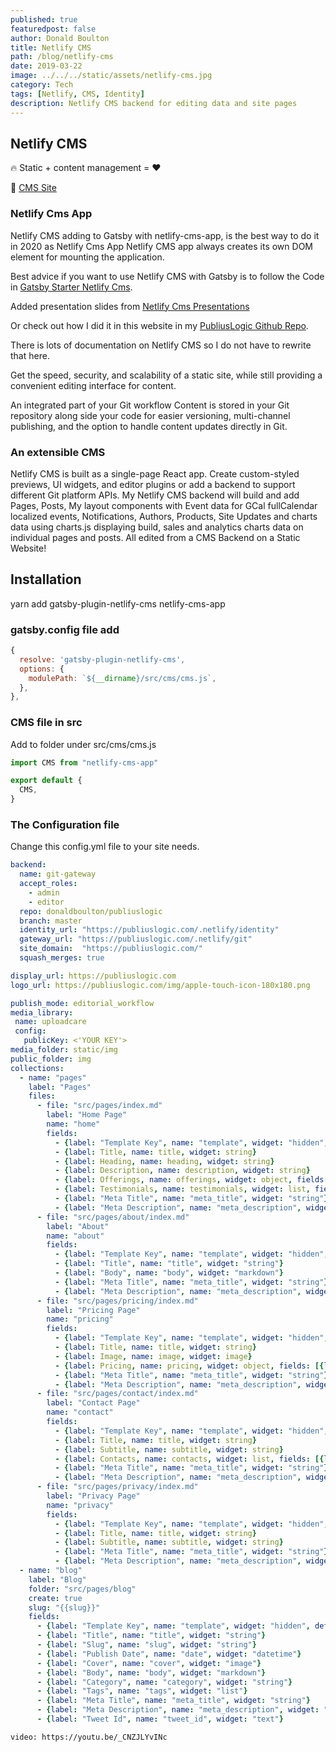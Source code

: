 ```yaml
---
published: true
featuredpost: false
author: Donald Boulton
title: Netlify CMS
path: /blog/netlify-cms
date: 2019-03-22
image: ../../../static/assets/netlify-cms.jpg
category: Tech
tags: [Netlify, CMS, Identity]
description: Netlify CMS backend for editing data and site pages
---
```


## Netlify CMS

🔥 Static + content management = ❤️

🔗 [CMS Site](https://www.netlifycms.org/)

### Netlify Cms App

Netlify CMS adding to Gatsby with netlify-cms-app, is the best way to do it in 2020 as Netlify Cms App Netlify CMS app always creates its own DOM element for mounting the application.

Best advice if you want to use Netlify CMS with Gatsby is to follow the Code in [Gatsby Starter Netlify Cms](https://github.com/netlify-templates/gatsby-starter-netlify-cms).

Added presentation slides from [Netlify Cms Presentations](https://github.com/Benaiah/netlify-cms-presentations-example)

Or check out how I did it in this website in my [PubliusLogic Github Repo](https://github.com/donaldboulton/publiuslogic).

There is lots of documentation on Netlify CMS so I do not have to rewrite that here.

Get the speed, security, and scalability of a static site, while still providing a convenient editing interface for content.

An integrated part of your Git workflow
Content is stored in your Git repository along side your code for easier versioning, multi-channel publishing, and the option to handle content updates directly in Git.

### An extensible CMS

Netlify CMS is built as a single-page React app. Create custom-styled previews, UI widgets, and editor plugins or add a backend to support different Git platform APIs.
My Netlify CMS backend will build and add Pages, Posts, My layout components with Event data for GCal fullCalendar localized events, Notifications, Authors, Products, Site Updates and charts data using charts.js displaying build, sales and analytics charts data on individual pages and posts. All edited from a CMS Backend on a Static Website!

## Installation

yarn add gatsby-plugin-netlify-cms netlify-cms-app

### gatsby.config file add

```js:title=gatsby-config.js {2,4}
{
  resolve: 'gatsby-plugin-netlify-cms',
  options: {
    modulePath: `${__dirname}/src/cms/cms.js`,
  },
},
```

### CMS file in src

Add to folder under src/cms/cms.js

```jsx:title=src/cms/cms.js {3-5}
import CMS from "netlify-cms-app"

export default {
  CMS,
}
```

### The Configuration file

Change this config.yml file to your site needs.

```yaml:title=static/admin/config.yml
backend:
  name: git-gateway
  accept_roles:
    - admin
    - editor
  repo: donaldboulton/publiuslogic
  branch: master
  identity_url: "https://publiuslogic.com/.netlify/identity"
  gateway_url: "https://publiuslogic.com/.netlify/git"
  site_domain:  "https://publiuslogic.com/"
  squash_merges: true

display_url: https://publiuslogic.com
logo_url: https://publiuslogic.com/img/apple-touch-icon-180x180.png

publish_mode: editorial_workflow
media_library:
 name: uploadcare
 config:
   publicKey: <'YOUR KEY'>
media_folder: static/img
public_folder: img
collections:
  - name: "pages"
    label: "Pages"
    files:
      - file: "src/pages/index.md"
        label: "Home Page"
        name: "home"
        fields:
          - {label: "Template Key", name: "template", widget: "hidden", default: "home-page"}
          - {label: Title, name: title, widget: string}
          - {label: Heading, name: heading, widget: string}
          - {label: Description, name: description, widget: string}
          - {label: Offerings, name: offerings, widget: object, fields: [{label: Blurbs, name: blurbs, widget: list, fields: [{label: Image, name: image, widget: image}, {label: Text, name: text, widget: text}]}]}
          - {label: Testimonials, name: testimonials, widget: list, fields: [{label: Quote, name: quote, widget: string}, {label: Author, name: author, widget: string}]}
          - {label: "Meta Title", name: "meta_title", widget: "string"}
          - {label: "Meta Description", name: "meta_description", widget: "text"}
      - file: "src/pages/about/index.md"
        label: "About"
        name: "about"
        fields:
          - {label: "Template Key", name: "template", widget: "hidden", default: "pages"}
          - {label: "Title", name: "title", widget: "string"}
          - {label: "Body", name: "body", widget: "markdown"}
          - {label: "Meta Title", name: "meta_title", widget: "string"}
          - {label: "Meta Description", name: "meta_description", widget: "text"}
      - file: "src/pages/pricing/index.md"
        label: "Pricing Page"
        name: "pricing"
        fields:
          - {label: "Template Key", name: "template", widget: "hidden", default: "pricing-page"}
          - {label: Title, name: title, widget: string}
          - {label: Image, name: image, widget: image}
          - {label: Pricing, name: pricing, widget: object, fields: [{label: Heading, name: heading, widget: string}, {label: Description, name: description, widget: string}, {label: Plans, name: plans, widget: list, fields: [{label: Plan, name: plan, widget: string}, {label: Price, name: price, widget: string}, {label: Description, name: description, widget: string}, {label: Items, name: items, widget: list}]}]}
          - {label: "Meta Title", name: "meta_title", widget: "string"}
          - {label: "Meta Description", name: "meta_description", widget: "text"}
      - file: "src/pages/contact/index.md"
        label: "Contact Page"
        name: "contact"
        fields:
          - {label: "Template Key", name: "template", widget: "hidden", default: "contact-page"}
          - {label: Title, name: title, widget: string}
          - {label: Subtitle, name: subtitle, widget: string}
          - {label: Contacts, name: contacts, widget: list, fields: [{label: Email, name: email, widget: string}, {label: Description, name: description, widget: string}]}
          - {label: "Meta Title", name: "meta_title", widget: "string"}
          - {label: "Meta Description", name: "meta_description", widget: "text"}
      - file: "src/pages/privacy/index.md"
        label: "Privacy Page"
        name: "privacy"
        fields:
          - {label: "Template Key", name: "template", widget: "hidden", default: "privacy-page"}
          - {label: Title, name: title, widget: string}
          - {label: Subtitle, name: subtitle, widget: string}
          - {label: "Meta Title", name: "meta_title", widget: "string"}
          - {label: "Meta Description", name: "meta_description", widget: "text"}
  - name: "blog"
    label: "Blog"
    folder: "src/pages/blog"
    create: true
    slug: "{{slug}}"
    fields:
      - {label: "Template Key", name: "template", widget: "hidden", default: "posts"}
      - {label: "Title", name: "title", widget: "string"}
      - {label: "Slug", name: "slug", widget: "string"}
      - {label: "Publish Date", name: "date", widget: "datetime"}
      - {label: "Cover", name: "cover", widget: "image"}
      - {label: "Body", name: "body", widget: "markdown"}
      - {label: "Category", name: "category", widget: "string"}
      - {label: "Tags", name: "tags", widget: "list"}
      - {label: "Meta Title", name: "meta_title", widget: "string"}
      - {label: "Meta Description", name: "meta_description", widget: "text"}
      - {label: "Tweet Id", name: "tweet_id", widget: "text"}

```

`video: https://youtu.be/_CNZJLYvINc`

